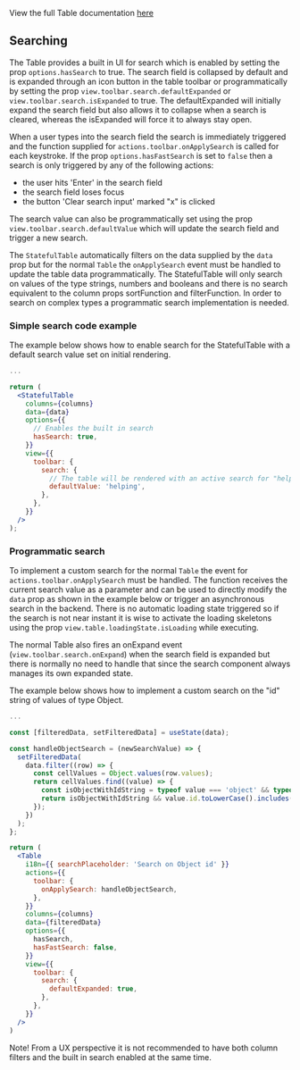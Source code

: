 View the full Table documentation [here](/docs/1-watson-iot-table--playground)

## Searching

The Table provides a built in UI for search which is enabled by setting the prop `options.hasSearch` to true.
The search field is collapsed by default and is expanded through an icon button in the table toolbar or
programmatically by setting the prop `view.toolbar.search.defaultExpanded` or `view.toolbar.search.isExpanded`
to true. The defaultExpanded will initially expand the search field but also allows it to collapse when a search
is cleared, whereas the isExpanded will force it to always stay open.

When a user types into the search field the search is immediately triggered and the function supplied for
`actions.toolbar.onApplySearch` is called for each keystroke. If the prop `options.hasFastSearch` is set to
`false` then a search is only triggered by any of the following actions:

- the user hits 'Enter' in the search field
- the search field loses focus
- the button 'Clear search input' marked "x" is clicked

The search value can also be programmatically set using the prop `view.toolbar.search.defaultValue` which
will update the search field and trigger a new search.

The `StatefulTable` automatically filters on the data supplied by the `data` prop but for the normal `Table`
the `onApplySearch` event must be handled to update the table data programmatically. The StatefulTable will
only search on values of the type strings, numbers and booleans and there is no search equivalent to the
column props sortFunction and filterFunction. In order to search on complex types a programmatic search
implementation is needed.

### Simple search code example

The example below shows how to enable search for the StatefulTable with a default search value set on initial
rendering.

```jsx
...

return (
  <StatefulTable
    columns={columns}
    data={data}
    options={{
      // Enables the built in search
      hasSearch: true,
    }}
    view={{
      toolbar: {
        search: {
          // The table will be rendered with an active search for "helping"
          defaultValue: 'helping',
        },
      },
    }}
  />
);
```

### Programmatic search

To implement a custom search for the normal `Table` the event for `actions.toolbar.onApplySearch` must be
handled. The function receives the current search value as a parameter and can be used to directly modify
the `data` prop as shown in the example below or trigger an asynchronous search in the backend. There is no
automatic loading state triggered so if the search is not near instant it is wise to activate the loading
skeletons using the prop `view.table.loadingState.isLoading` while executing.

The normal Table also fires an onExpand event (`view.toolbar.search.onExpand`) when the search field is
expanded but there is normally no need to handle that since the search component always manages its own
expanded state.

The example below shows how to implement a custom search on the "id" string of values of type Object.

```jsx
...

const [filteredData, setFilteredData] = useState(data);

const handleObjectSearch = (newSearchValue) => {
  setFilteredData(
    data.filter((row) => {
      const cellValues = Object.values(row.values);
      return cellValues.find((value) => {
        const isObjectWithIdString = typeof value === 'object' && typeof value?.id === 'string';
        return isObjectWithIdString && value.id.toLowerCase().includes(newSearchValue.toLowerCase());
      });
    })
  );
};

return (
  <Table
    i18n={{ searchPlaceholder: 'Search on Object id' }}
    actions={{
      toolbar: {
        onApplySearch: handleObjectSearch,
      },
    }}
    columns={columns}
    data={filteredData}
    options={{
      hasSearch,
      hasFastSearch: false,
    }}
    view={{
      toolbar: {
        search: {
          defaultExpanded: true,
        },
      },
    }}
  />
)

```

Note! From a UX perspective it is not recommended to have both column filters and the built in search enabled at the
same time.
